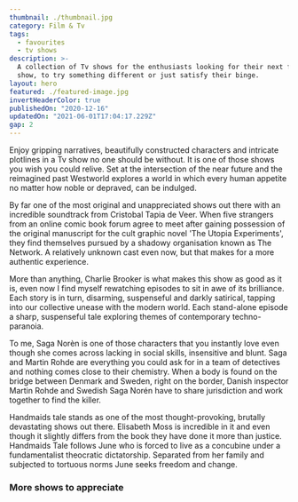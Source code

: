 ```yaml
---
thumbnail: ./thumbnail.jpg
category: Film & Tv
tags:
  - favourites
  - tv shows
description: >-
  A collection of Tv shows for the enthusiasts looking for their next favourite
  show, to try something different or just satisfy their binge.
layout: hero
featured: ./featured-image.jpg
invertHeaderColor: true
publishedOn: "2020-12-16"
updatedOn: "2021-06-01T17:04:17.229Z"
gap: 2
---
```



<Film cover="westworld_cover" title="Westworld" year="2016" genre="Western, Science Fiction" rating={4.5}>

Enjoy gripping narratives, beautifully constructed characters and intricate plotlines in a Tv show no one should be without. It is one of those shows you wish you could relive. Set at the intersection of the near future and the reimagined past Westworld explores a world in which every human appetite no matter how noble or depraved, can be indulged.

</Film>

<Film cover="utopia_cover" title="Utopia" year="2013" genre="Drama, Mystery, Action & Adventure" rating={4.5}>

By far one of the most original and unappreciated shows out there with an incredible soundtrack from Cristobal Tapia de Veer. When five strangers from an online comic book forum agree to meet after gaining possession of the original manuscript for the cult graphic novel 'The Utopia Experiments', they find themselves pursued by a shadowy organisation known as The Network. A relatively unknown cast even now, but that makes for a
more authentic experience.

</Film>

<Film cover="black-mirror_cover" title="Black Mirror" year="2011" genre="Sci-Fi & Fantasy, Drama" rating={4.5}>

More than anything, Charlie Brooker is what makes this show as good as it is, even now I find myself rewatching episodes to sit in awe of its brilliance. Each story is in turn, disarming, suspenseful and darkly satirical, tapping into our collective unease with the modern world. Each stand-alone episode a sharp, suspenseful tale exploring themes of contemporary techno-paranoia.

</Film>

<Film cover="broen-bron_cover" title="Broen Bron" year="2011" genre="Crime, Mystery" rating={4.5}>

To me, Saga Norèn is one of those characters that you instantly love even though she comes across lacking in social skills, insensitive and blunt. Saga and Martin Rohde are everything you could ask for in a team of detectives and nothing comes close to their chemistry. When a body is found on the bridge between Denmark and Sweden, right on the border, Danish inspector Martin Rohde and Swedish Saga Norén have to share jurisdiction and work together to find the killer.

</Film>

<Film cover="handmaids-tale_cover" title="The Handmaids Tale" year="2017" genre="Sci-Fi & Fantasy, Drama" rating={4.5}>

Handmaids tale stands as one of the most thought-provoking, brutally devastating shows out there. Elisabeth Moss is incredible in it and even though it slightly differs from the book they have done it more than justice. Handmaids Tale follows June who is forced to live as a concubine under a fundamentalist theocratic dictatorship. Separated from her family and subjected to tortuous norms June seeks freedom and change.

</Film>

<h3>More shows to appreciate</h3>

<Grid columns="repeat(auto-fill, minmax(110px, 1fr))" gap={1}>
  <FilmCover
    cover="dark_cover"
    year="2017"
    genre="Sci-Fi & Fantasy, Drama, Mystery"
    rating={4.5}
  />
  <FilmCover
    cover="house_of_cards_cover"
    year="2013"
    genre="Drama"
    rating={4.5}
  />
  <FilmCover
    cover="mr_robot_cover"
    year="2013"
    genre="Crime, Drama"
    rating={4.5}
  />
  <FilmCover
    cover="better_call_saul_cover"
    year="2015"
    genre="Comedy, Crime, Drama"
    rating={4.5}
  />
  <FilmCover
    cover="true_detective_cover"
    year="2014"
    genre="Drama"
    rating={4.5}
  />
  <FilmCover
    cover="vikings_cover"
    year="2013"
    genre="Action & Adventure, Drama "
    rating={4.5}
  />
  <FilmCover cover="hannibal_cover" year="2013" genre="Drama" rating={4.5} />
  <FilmCover cover="chernobyl_cover" year="2019" genre="Drama" rating={4.5} />
  <FilmCover
    cover="tales_from_the_loop_cover"
    year="2020"
    genre="Drama, Mystery, Sci-Fi & Fantasy"
    rating={4.5}
  />
  <FilmCover
    cover="money_heist_cover"
    year="2017"
    genre="Crime, Drama"
    rating={4.5}
  />
  <FilmCover
    cover="end_of_the_cover"
    year="2017"
    genre="Comedy, Crime, Drama"
    rating={4.5}
  />
  <FilmCover
    cover="fleabag_cover"
    year="2016"
    genre="Comedy, Drama"
    rating={4.5}
  />
  <FilmCover cover="unorthodox_cover" year="2020" genre="Drama" rating={4.5} />
  <FilmCover cover="fargo_cover" year="2014" genre="Crime,Drama" rating={4.5} />
</Grid>
